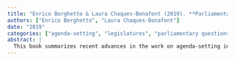 ```yaml
---
title: "Enrico Borghetto & Laura Chaques-Bonafont (2019). **Parliamentary Questions**. In Frank R. Baumgartner, Christian Breunig, Emiliano Grossman (eds.), *Comparative Policy Agendas: Theory, Tools, Data* pp. 282--299 Oxford University Press."
authors: ["Enrico Borghetto", "Laura Chaques-Bonafont"]
date: "2019"
categories: ["agenda-setting", "legislatures", "parliamentary questions", "public policy", "comparative politics"]
abstract: |
  This book summarizes recent advances in the work on agenda-setting in a comparative perspective. The book first presents and explains the data-gathering effort undertaken within the Comparative Agendas Project over the past ten years. Individual country chapters then present the research undertaken within the many national projects. The third section illustrates the possibilities and directions for new research in comparative public policy using the data presented in this book. All the data used and discussed in the book is moreover publicly available. The book represents a significant contribution to the study of comparative public policy. By introducing a unified research infrastructure it opens up new possibilities for both empirical and theoretical research in this area.
---
```

